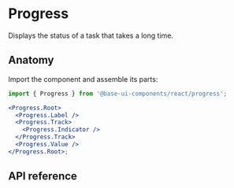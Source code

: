 # Progress

<Subtitle>Displays the status of a task that takes a long time.</Subtitle>
<Meta
  name="description"
  content="A high-quality, unstyled React progress bar component that displays the status of a task that takes a long time."
/>

<Demo path="./demos/hero" />

## Anatomy

Import the component and assemble its parts:

```jsx title="Anatomy"
import { Progress } from '@base-ui-components/react/progress';

<Progress.Root>
  <Progress.Label />
  <Progress.Track>
    <Progress.Indicator />
  </Progress.Track>
  <Progress.Value />
</Progress.Root>;
```

## API reference

<Reference component="Progress" parts="Root, Track, Indicator, Value, Label" />
